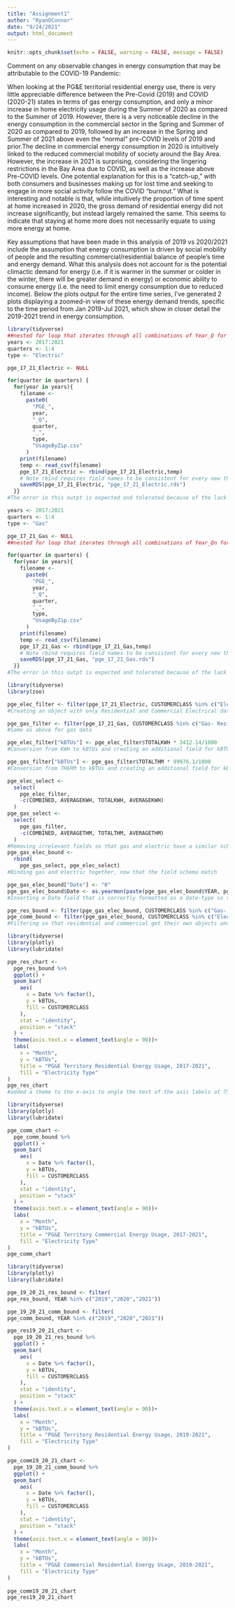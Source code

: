 ```yaml
---
title: "Assignment1"
author: "RyanOConnor"
date: "9/24/2021"
output: html_document
---
```


```r
knitr::opts_chunk$set(echo = FALSE, warning = FALSE, message = FALSE)
```
Comment on any observable changes in energy consumption that may be attributable to the COVID-19 Pandemic:
  
  When looking at the PG&E territorial residential energy use, there is very little appreciable difference between the Pre-Covid (2019) and COVID (2020-21) states in terms of gas energy consumption, and only a minor increase in home electricity usage during the Summer of 2020 as compared to the Summer of 2019. However, there is a very noticeable decline in the energy consumption in the commercial sector in the Spring and Summer of 2020 as compared to 2019, followed by an increase in the Spring and Summer of 2021 above even the "normal" pre-COVID levels of 2019 and prior.The decline in commercial energy consumption in 2020 is intuitively linked to the reduced commercial mobility of society around the Bay Area. However, the increase in 2021 is surprising, considering the lingering restrictions in the Bay Area due to COVID, as well as the increase above Pre-COVID levels. One potential explanation for this is a "catch-up," with both consumers and businesses making up for lost time and seeking to engage in more social activity follow the COVID "burnout." What is interesting and notable is that, while intuitively the proportion of time spent at home increased in 2020, the gross demand of residential energy did not increase significantly, but instead largely remained the same. This seems to indicate that staying at home more does not necessarily equate to using more energy at home.
  
  Key assumptions that have been made in this analysis of 2019 vs 2020/2021 include the assumption that energy consumption is driven by social mobility of people and the resulting commercial/residential balance of people's time and energy demand. What this analysis does not account for is the potential climactic demand for energy (i.e. if it is warmer in the summer or colder in the winter, there will be greater demand in energy) or economic ability to consume energy (i.e. the need to limit energy consumption due to reduced income). Below the plots output for the entire time series, I've generated 2 plots displaying a zoomed-in view of these energy demand trends, specific to the time period from Jan 2019-Jul 2021, which show in closer detail the 2019-2021 trend in energy consumption.
```r
library(tidyverse)
##nested for loop that iterates through all combinations of Year_Q for Electric
years <- 2017:2021
quarters <- 1:4
type <- "Electric"

pge_17_21_Electric <- NULL

for(quarter in quarters) {
  for(year in years){
    filename <-
      paste0(
        "PGE_",
        year,
        "_Q",
        quarter,
        "_",
        type,
        "UsageByZip.csv"
      )
    print(filename)
    temp <- read_csv(filename)
    pge_17_21_Electric <- rbind(pge_17_21_Electric,temp)
    # Note rbind requires field names to be consistent for every new thing that you add.
    saveRDS(pge_17_21_Electric, "pge_17_21_Electric.rds")
  }}
#The error in this outpt is expected and tolerated because of the lack of 2021_Q3 and 2021_Q4 CSVs. This error is remedied in the knitr process by annotating the beginning of the for loop chunks with {r, error = T} to instruct the knitr process to ignore the error. 
```

```r

years <- 2017:2021
quarters <- 1:4
type <- "Gas"

pge_17_21_Gas <- NULL
##nested for loop that iterates through all combinations of Year_Qn for Electric

for(quarter in quarters) {
  for(year in years){
    filename <-
      paste0(
        "PGE_",
        year,
        "_Q",
        quarter,
        "_",
        type,
        "UsageByZip.csv"
      )
    print(filename)
    temp <- read_csv(filename)
    pge_17_21_Gas <- rbind(pge_17_21_Gas,temp)
    # Note rbind requires field names to be consistent for every new thing that you add.
    saveRDS(pge_17_21_Gas, "pge_17_21_Gas.rds")
  }}
#The error in this outpt is expected and tolerated because of the lack of 2021_Q3 and 2021_Q4 CSVs. This error is remedied in the knitr process by annotating the beginning of the for loop chunks with {r, error = T} to instruct the knirt process to ignore the error. 
```

```r
library(tidyverse)
library(zoo)

pge_elec_filter <- filter(pge_17_21_Electric, CUSTOMERCLASS %in% c("Elec- Residential","Elec- Commercial"))
#Creating an object with only Residential and Commercial Electrical data from the bound object containing all Electric data from 17-12

pge_gas_filter <- filter(pge_17_21_Gas, CUSTOMERCLASS %in% c("Gas- Residential","Gas- Commercial"))
#Same as above for gas data

pge_elec_filter["kBTUs"] <- pge_elec_filter$TOTALKWH * 3412.14/1000
#Conversion from KWH to kBTUs and creating an additional field for kBTUs

pge_gas_filter["kBTUs"] <- pge_gas_filter$TOTALTHM * 99976.1/1000
#Conversion from THERM to kBTUs and creating an additional field for kBTUs

pge_elec_select <-
  select(
    pge_elec_filter,
    -c(COMBINED, AVERAGEKWH, TOTALKWH, AVERAGEKWH)
  )
pge_gas_select <-
  select(
    pge_gas_filter,
    -c(COMBINED, AVERAGETHM, TOTALTHM, AVERAGETHM)
  )
#Removing irrelevant fields so that gas and electric have a similar scheme and can be bound
pge_gas_elec_bound <- 
  rbind(
    pge_gas_select, pge_elec_select)
#Binding gas and electric together, now that the field schema match

pge_gas_elec_bound["Date"] <- "0"
pge_gas_elec_bound$Date <- as.yearmon(paste(pge_gas_elec_bound$YEAR, pge_gas_elec_bound$MONTH), "%Y %m")
#Inserting a Date field that is correctly formatted as a date-type so that the x-axis can represent all months and years together in order. Unsure if ggplot has a way to do this, but I used as.yearmon in the Zoo package, which seemed to work just fine

pge_res_bound <- filter(pge_gas_elec_bound, CUSTOMERCLASS %in% c("Gas- Residential","Elec- Residential"))
pge_comm_bound <- filter(pge_gas_elec_bound, CUSTOMERCLASS %in% c("Elec- Commercial","Gas- Commercial"))
#Filtering so that residential and commercial get their own objects and can be easily visualized independently 
```


```r
library(tidyverse)
library(plotly)
library(lubridate)

pge_res_chart <-
  pge_res_bound %>%
  ggplot() +
  geom_bar(
    aes(
      x = Date %>% factor(),
      y = kBTUs,
      fill = CUSTOMERCLASS
    ),
    stat = "identity",
    position = "stack"
  ) +
  theme(axis.text.x = element_text(angle = 90))+
  labs(
    x = "Month",
    y = "kBTUs",
    title = "PG&E Territory Residential Energy Usage, 2017-2021",
    fill = "Electricity Type"
)
pge_res_chart
#added a theme to the x-axis to angle the text of the axis labels at 75 deg
```

```r
library(tidyverse)
library(plotly)
library(lubridate)

pge_comm_chart <-
  pge_comm_bound %>%
  ggplot() +
  geom_bar(
    aes(
      x = Date %>% factor(),
      y = kBTUs,
      fill = CUSTOMERCLASS
    ),
    stat = "identity",
    position = "stack"
  ) +
  theme(axis.text.x = element_text(angle = 90))+
  labs(
    x = "Month",
    y = "kBTUs",
    title = "PG&E Territory Commercial Energy Usage, 2017-2021",
    fill = "Electricity Type"
)
pge_comm_chart
```


  
```r
library(tidyverse)
library(plotly)
library(lubridate)

pge_19_20_21_res_bound <- filter(
pge_res_bound, YEAR %in% c("2019","2020","2021"))

pge_19_20_21_comm_bound <- filter(
pge_comm_bound, YEAR %in% c("2019","2020","2021"))

pge_res19_20_21_chart <-
  pge_19_20_21_res_bound %>%
  ggplot() +
  geom_bar(
    aes(
      x = Date %>% factor(),
      y = kBTUs,
      fill = CUSTOMERCLASS
    ),
    stat = "identity",
    position = "stack"
  ) +
  theme(axis.text.x = element_text(angle = 90))+
  labs(
    x = "Month",
    y = "kBTUs",
    title = "PG&E Territory Residential Energy Usage, 2019-2021",
    fill = "Electricity Type"
)

pge_comm19_20_21_chart <-
  pge_19_20_21_comm_bound %>%
  ggplot() +
  geom_bar(
    aes(
      x = Date %>% factor(),
      y = kBTUs,
      fill = CUSTOMERCLASS
    ),
    stat = "identity",
    position = "stack"
  ) +
  theme(axis.text.x = element_text(angle = 90))+
  labs(
    x = "Month",
    y = "kBTUs",
    title = "PG&E Commercial Residential Energy Usage, 2019-2021",
    fill = "Electricity Type"
)
    
pge_comm19_20_21_chart
pge_res19_20_21_chart
```


